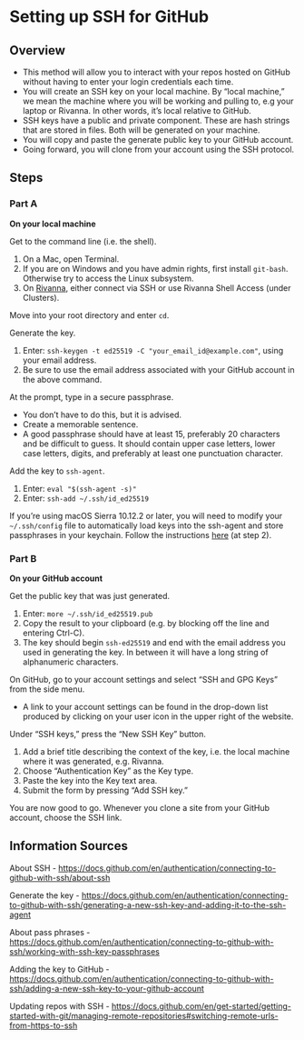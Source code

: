 # Setting up SSH for GitHub

## Overview

- This method will allow you to interact with your repos hosted on GitHub without having to enter your login credentials each time.
- You will create an SSH key on your local machine. By "local machine," we mean the machine where you will be working and pulling to, e.g your laptop or Rivanna. In other words, it's local relative to GitHub.
- SSH keys have a public and private component. These are hash strings that are stored in files. Both will be generated on your machine.
- You will copy and paste the generate public key to your GitHub account.
- Going forward, you will clone from your account using the SSH protocol.

## Steps

### Part A

**On your local machine**

Get to the command line (i.e. the shell).

1. On a Mac, open Terminal.
2. If you are on Windows and you have admin rights, first install `git-bash`. Otherwise try to access the Linux subsystem.
3. On [Rivanna](https://rivanna-portal.hpc.virginia.edu/pun/sys/shell/ssh/rivanna.hpc.virginia.edu), either connect via SSH or use Rivanna Shell Access (under Clusters).

Move into your root directory and enter `cd`.

Generate the key.

1. Enter: `ssh-keygen -t ed25519 -C "your_email_id@example.com"`, using your email address.
2. Be sure to use the email address associated with your GitHub account in the above command.

At the prompt, type in a secure passphrase.

- You don't have to do this, but it is advised.
- Create a memorable sentence.
- A good passphrase should have at least 15, preferably 20
    characters and be difficult to guess. It should contain upper
    case letters, lower case letters, digits, and preferably at
    least one punctuation character.

Add the key to `ssh-agent`.    

1. Enter: `eval "$(ssh-agent -s)"`
2. Enter: `ssh-add ~/.ssh/id_ed25519`

If you're using macOS Sierra 10.12.2 or later, you will need to modify your `~/.ssh/config` file to automatically load keys into the ssh-agent and store passphrases in your keychain. Follow the instructions [here](https://docs.github.com/en/authentication/connecting-to-github-with-ssh/generating-a-new-ssh-key-and-adding-it-to-the-ssh-agent?platform=mac#adding-your-ssh-key-to-the-ssh-agent) (at step 2).

### Part B

**On your GitHub account**

Get the public key that was just generated.

1.  Enter: `more ~/.ssh/id_ed25519.pub`
2.  Copy the result to your clipboard (e.g. by blocking off the line and
    entering Ctrl-C).
3.  The key should begin `ssh-ed25519` and end with the email address
    you used in generating the key. In between it will have a long
    string of alphanumeric characters.

On GitHub, go to your account settings and select "SSH and GPG Keys" from the side menu. 

- A link to your account settings can be found in the drop-down list
    produced by clicking on your user icon in the upper right of the
    website.

Under "SSH keys," press the "New SSH Key" button.

1.  Add a brief title describing the context of the key, i.e. the local
    machine where it was generated, e.g. Rivanna.
2.  Choose "Authentication Key" as the Key type.
3.  Paste the key into the Key text area.
4.  Submit the form by pressing "Add SSH key."

You are now good to go. Whenever you clone a site from your GitHub
account, choose the SSH link.

## Information Sources

About SSH
-   <https://docs.github.com/en/authentication/connecting-to-github-with-ssh/about-ssh>

Generate the key
-   <https://docs.github.com/en/authentication/connecting-to-github-with-ssh/generating-a-new-ssh-key-and-adding-it-to-the-ssh-agent>

About pass phrases
-   <https://docs.github.com/en/authentication/connecting-to-github-with-ssh/working-with-ssh-key-passphrases>

Adding the key to GitHub
-   <https://docs.github.com/en/authentication/connecting-to-github-with-ssh/adding-a-new-ssh-key-to-your-github-account>

Updating repos with SSH
-   <https://docs.github.com/en/get-started/getting-started-with-git/managing-remote-repositories#switching-remote-urls-from-https-to-ssh>
